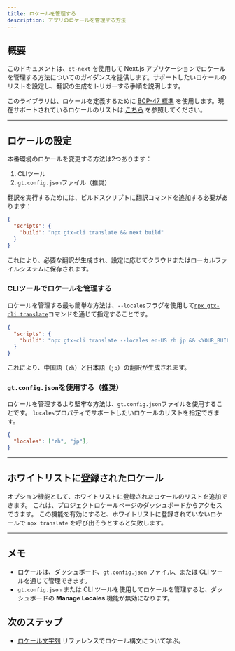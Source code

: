 ```yaml
---
title: ロケールを管理する
description: アプリのロケールを管理する方法
---
```



## 概要

このドキュメントは、`gt-next` を使用して Next.js アプリケーションでロケールを管理する方法についてのガイダンスを提供します。サポートしたいロケールのリストを設定し、翻訳の生成をトリガーする手順を説明します。

このライブラリは、ロケールを定義するために [BCP-47 標準](/docs/reference/locale-strings) を使用します。現在サポートされているロケールのリストは [こちら](/docs/reference/supported-locales) を参照してください。

---

## ロケールの設定

本番環境のロケールを変更する方法は2つあります：
 1. CLIツール
 2. `gt.config.json`ファイル（推奨）

翻訳を実行するためには、ビルドスクリプトに翻訳コマンドを追加する必要があります：

```json title="package.json" copy
{
  "scripts": {
    "build": "npx gtx-cli translate && next build"
  }
}
```

これにより、必要な翻訳が生成され、設定に応じてクラウドまたはローカルファイルシステムに保存されます。


### CLIツールでロケールを管理する

ロケールを管理する最も簡単な方法は、`--locales`フラグを使用して[`npx gtx-cli translate`](/docs/cli/translate)コマンドを通じて指定することです。

```json title="package.json" copy
{
  "scripts": {
    "build": "npx gtx-cli translate --locales en-US zh jp && <YOUR_BUILD_COMMAND>"
  }
}
```

これにより、中国語（`zh`）と日本語（`jp`）の翻訳が生成されます。

### `gt.config.json`を使用する（推奨）

ロケールを管理するより堅牢な方法は、`gt.config.json`ファイルを使用することです。
`locales`プロパティでサポートしたいロケールのリストを指定できます。

```json title="gt.config.json" copy
{
  "locales": ["zh", "jp"],
}
```

---

## ホワイトリストに登録されたロケール

オプション機能として、ホワイトリストに登録されたロケールのリストを追加できます。
これは、プロジェクトロケールページのダッシュボードからアクセスできます。
この機能を有効にすると、ホワイトリストに登録されていないロケールで `npx translate` を呼び出そうとすると失敗します。

---

## メモ
 * ロケールは、ダッシュボード、`gt.config.json` ファイル、または CLI ツールを通じて管理できます。
 * `gt.config.json` または CLI ツールを使用してロケールを管理すると、ダッシュボードの **Manage Locales** 機能が無効になります。


 ## 次のステップ
 * [ロケール文字列](/docs/reference/locale-strings) リファレンスでロケール構文について学ぶ。